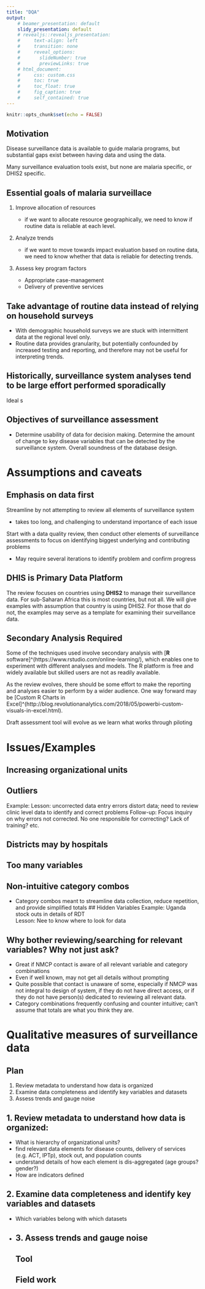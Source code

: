 ---
title: "DQA"
output: 
    # beamer_presentation: default
    slidy_presentation: default
    # revealjs::revealjs_presentation:
    #     text-align: left
    #     transition: none
    #     reveal_options:
    #       slideNumber: true
    #       previewLinks: true
    # html_document:
    #     css: custom.css
    #     toc: true
    #     toc_float: true
    #     fig_caption: true
    #     self_contained: true
---

```{r setup, include=FALSE}
knitr::opts_chunk$set(echo = FALSE)
```

    
## Motivation

Disease surveillance data is available to guide malaria programs, but substantial gaps exist between having data and using the data.  

Many surveillance evaluation tools exist, but none are malaria specific, or DHIS2 specific.  

## Essential goals of malaria surveillace

1. Improve allocation of resources

    - if we want to allocate resource geographically, we need to know if routine data is reliable at each level.  

2. Analyze trends

    - if we want to move towards impact evaluation based on routine data, we need to know whether that data is reliable for detecting trends. 

3. Assess key program factors
    - Appropriate case-management
    - Delivery of preventive services
    
## Take advantage of routine data instead of relying on household surveys

- With demographic household surveys we are stuck with intermittent data at the regional level only. 
- Routine data provides granularity, but potentially confounded by increased testing and reporting, and therefore may not be useful for interpreting trends.  

    
## Historically, surveillance system analyses tend to be large effort performed sporadically
  
Ideal s
  

## Objectives of surveillance assessment 

- Determine usability of data for decision making.  Determine the amount of change to key disease variables that can be detected by the surveillance system. Overall soundness of the database design.

# Assumptions and caveats

## Emphasis on data first

Streamline by not attempting to review all elements of surveillance system

- takes too long, and challenging to understand importance of each issue

Start with a data quality review, then conduct other elements of surveillance assessments to focus on identifying biggest underlying and contributing problems   

- May require several iterations to identify problem and confirm progress

## DHIS is Primary Data Platform

The review focuses on countries using **DHIS2** to manage their surveillance data.  For sub-Saharan Africa this is most countries, but not all. We will give examples with assumption that country is using DHIS2.  For those that do not, the examples may serve as a template for examining their surveillance data.  

## Secondary Analysis Required

Some of the techniques used involve secondary analysis with [**R** software]^(https://www.rstudio.com/online-learning/), which enables one to experiment with different analyses and models.   The R platform is free and widely available but skilled users are not as readily available.  

As the review evolves, there should be some effort to make the reporting and analyses easier to perform by a wider audience. One way forward may be [Custom R Charts in Excel]^(http://blog.revolutionanalytics.com/2018/05/powerbi-custom-visuals-in-excel.html).

Draft assessment tool will evolve as we learn what works through piloting

# Issues/Examples  
## Increasing organizational units


## Outliers
Example: 
Lesson: uncorrected data entry errors distort data; need to review clinic level data to identify and correct problems
Follow-up: Focus inquiry on why errors not corrected.  No one responsible for correcting? Lack of training?  etc.  


## Districts may by hospitals
## Too many variables
## Non-intuitive category combos
- Category combos meant to streamline data collection, reduce repetition, and provide simplified totals
## Hidden Variables
 Example: Uganda stock outs in details of RDT   
 Lesson: Nee to know where to look for data
 
## Why bother reviewing/searching for relevant variables?  Why not just ask?
- Great if NMCP contact is aware of all relevant variable and category combinations  
- Even if well known, may not get all details without prompting
- Quite possible that contact is unaware of some, especially if NMCP was not integral to design of system, if they do not have direct access, or if they do not have person(s) dedicated to reviewing all relevant data.
- Category combinations frequently confusing and counter intuitive; can't assume that totals are what you think they are.
  
  
# Qualitative measures of surveillance data

## Plan  
1. Review metadata to understand how data is organized   
2. Examine data completeness and identify key variables and datasets   
3.  Assess trends and gauge noise  

##    1. Review metadata to understand how data is organized:  
- What is hierarchy of organizational units?   
- find relevant data elements for disease counts, delivery of services (e.g. ACT, IPTp), stock out, and population counts   
- understand details of how each element is dis-aggregated (age groups? gender?)   
- How are indicators defined    
        
##    2. Examine data completeness and identify key variables and datasets

- Which variables belong with which datasets   
- 
##    3.  Assess trends and gauge noise
## Tool
## Field work
